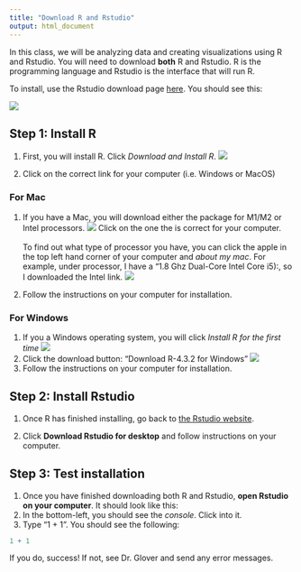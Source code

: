 ```yaml
---
title: "Download R and Rstudio"
output: html_document
---
```


In this class, we will be analyzing data and creating visualizations using R and Rstudio. You will need to download **both** R and Rstudio. R is the programming language and Rstudio is the interface that will run R. 

To install, use the Rstudio download page [here](https://posit.co/download/rstudio-desktop/). You should see this:

![](./lessons/introduction/Rstudio-download.png)

## Step 1: Install R

1. First, you will install R. Click *Download and Install R*.  ![](./lessons/introduction/download-R.png)

2. Click on the correct link for your computer (i.e. Windows or MacOS)

### For Mac

1.  If you have a Mac, you will download either the package for M1/M2 or Intel processors. ![](./lessons/introduction/mac.png) Click on the one the is correct for your computer.  <br><br> To find out what type of processor you have, you can click the apple in the top left hand corner of your computer and *about my mac*. For example, under processor, I have a "1.8 Ghz Dual-Core Intel Core i5):, so I downloaded the Intel link. ![](./lessons/introduction/macOS.png)

2. Follow the instructions on your computer for installation. 

### For Windows

1. If you a Windows operating system, you will click *Install R for the first time*
 ![](./lessons/introduction/windows-1.png)
2. Click the download button: "Download R-4.3.2 for Windows"
 ![](./lessons/introduction/windows-2.png)
3. Follow the instructions on your computer for installation. 

## Step 2: Install Rstudio

1. Once R has finished installing, go back to [the Rstudio website](https://posit.co/download/rstudio-desktop/). 

2. Click **Download Rstudio for desktop** and follow instructions on your computer. 

## Step 3: Test installation

1. Once you have finished downloading both R and Rstudio, **open Rstudio on your computer**. It should look like this:
2. In the bottom-left, you should see the *console*. Click into it. 
3. Type "1 + 1". You should see the following:

```r
1 + 1
```

If you do, success! If not, see Dr. Glover and send any error messages.

